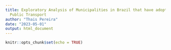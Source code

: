 ```yaml
---
title: Exploratory Analysis of Municipalities in Brazil that have adopted a Fare Free
  Public Transport
author: "Thais Pereira"
date: "2023-05-01"
output: html_document
---
```


```r
knitr::opts_chunk$set(echo = TRUE)
```

